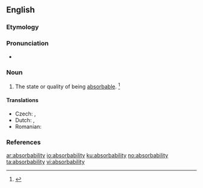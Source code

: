 ==English==

===Etymology===
{{suffix|absorb|ability|lang=en}}

===Pronunciation===
* {{a|US}} {{IPA|/əbˌsɔɹb.əˈbɪl.ɪ.ti/|/əbˌzɔɹb.əˈbɪl.ɪ.ti/|lang=en}}

===Noun===
{{en-noun|absorbabilities}}

# The state or quality of being [[absorbable]]. {{defdate|First attested in the late 18<sup>th</sup> century.}}<ref name=SOED>{{R:SOED5|page=9}}</ref>

====Translations====
{{trans-top|being absorbable}}
* Czech: {{t|cs|pohltivost|f}}, {{t|cs|nasákavost|f}}
* Dutch: {{t|nl|absorbeerbaarheid|m}}, {{t|nl|opzuigbaarheid|m}}
* Romanian: {{t|ro|absorbabilitate|f}}
{{trans-bottom}}

===References===
<references/>

[[ar:absorbability]]
[[io:absorbability]]
[[ku:absorbability]]
[[no:absorbability]]
[[ta:absorbability]]
[[vi:absorbability]]